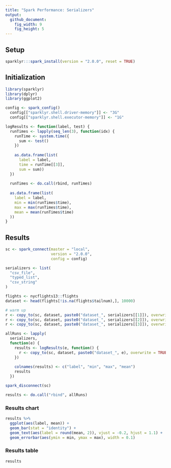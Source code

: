 ```yaml
---
title: "Spark Performance: Serializers"
output:
  github_document:
    fig_width: 9
    fig_height: 5
---
```


## Setup
```r
sparklyr:::spark_install(version = "2.0.0", reset = TRUE)
```

## Initialization

```r
library(sparklyr)
library(dplyr)
library(ggplot2)

config <- spark_config()
  config[["sparklyr.shell.driver-memory"]] <- "3G"
  config[["sparklyr.shell.executor-memory"]] <- "1G"

logResults <- function(label, test) {
  runTimes <- lapply(seq_len(3), function(idx) {
    runTime <- system.time({
      sum <- test()
    })
    
    as.data.frame(list(
      label = label,
      time = runTime[[3]],
      sum = sum))
  })
  
  runTimes <- do.call(rbind, runTimes)
  
  as.data.frame(list(
    label = label,
    min = min(runTimes$time),
    max = max(runTimes$time),
    mean = mean(runTimes$time)
  ))
}

```

## Results

```r
sc <- spark_connect(master = "local",
                    version = "2.0.0",
                    config = config)

serializers <- list(
  "csv_file",
  "typed_list",
  "csv_string"
)

flights <- nycflights13::flights
dataset <- head(flights[!is.na(flights$tailnum),], 10000)

# warm up
r <- copy_to(sc, dataset, paste0("dataset_", serializers[[1]]), overwrite = TRUE, serializer = serializers[[1]])
r <- copy_to(sc, dataset, paste0("dataset_", serializers[[2]]), overwrite = TRUE, serializer = serializers[[2]])
r <- copy_to(sc, dataset, paste0("dataset_", serializers[[3]]), overwrite = TRUE, serializer = serializers[[3]])

allRuns <- lapply(
  serializers,
  function(e) {
    results <- logResults(e, function() {
      r <- copy_to(sc, dataset, paste0("dataset_", e), overwrite = TRUE, serializer = e)
    })
      
    colnames(results) <- c("label", "min", "max", "mean")
    results
  })

spark_disconnect(sc)

results <- do.call("rbind", allRuns)
```

### Results chart

```r
results %>% 
  ggplot(aes(label, mean)) +
  geom_bar(stat = "identity") +
  geom_text(aes(label = round(mean, 2)), vjust = -0.2, hjust = 1.1) +
  geom_errorbar(aes(ymin = min, ymax = max), width = 0.1)
```

### Results table

```r
results
```
